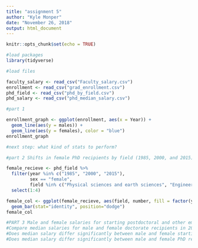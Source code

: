 ```yaml
---
title: "assignment 5"
author: "Kyle Monper"
date: "November 26, 2018"
output: html_document
---
```


```r
knitr::opts_chunk$set(echo = TRUE)
```



```r
#load packages
library(tidyverse)
```

```r
#load files

faculty_salary <- read_csv("Faculty_salary.csv")
enrollment <- read_csv("grad_enrollment.csv")
phd_field <- read_csv("phd_by_field.csv")
phd_salary <- read_csv("phd_median_salary.csv")


```

```r
#part 1

enrollment_graph <- ggplot(enrollment, aes(x = Year)) +
  geom_line(aes(y = males)) +
  geom_line(aes(y = females), color = "blue")
enrollment_graph

#next step: what kind of stats to perform?


```


```r
#part 2 Shifts in female PhD recipients by field (1985, 2000, and 2015).

female_recieve <- phd_field %>% 
  filter(year %in% c("1985", "2000", "2015"),
         sex == "female",
         field %in% c("Physical sciences and earth sciences", "Engineering", "Education", "Humanities and arts")) %>% 
  select(1:4)

female_col <- ggplot(female_recieve, aes(field, number, fill = factor(year))) +
  geom_bar(stat="identity", position="dodge")
female_col

```

```r
#PART 3 Male and female salaries for starting postdoctoral and other employment positions (2015).
#Compare median salaries for male and female doctorate recipients in 2015. Answer these two questions:
#Does median salary differ significantly between male and female starting postdoc positions? 
#Does median salary differ significantly between male and female PhD recipients in non-postdoc employment positions?





```

